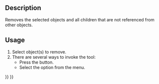 <languages/>
<translate>

<!--T:7-->
{{Docnav
|[[OpenSCAD_ReplaceObject|Replace Object]]
|[[OpenSCAD_RefineShapeFeature|Refine Shape Feature]]
|[[OpenSCAD_Workbench|OpenSCAD]]
|IconL=OpenSCAD_ReplaceObject.svg
|IconR=OpenSCAD_RefineShapeFeature.svg
|IconC=Workbench_OpenSCAD.svg
}}

<!--T:1-->
{{GuiCommand
|Name=OpenSCAD RemoveSubtree‏‎
|MenuLocation=OpenSCAD → Remove Objects and Children
|Workbenches=[[OpenSCAD_Workbench|OpenSCAD]]
}}

==Description== <!--T:11--> 

<!--T:2-->
Removes the selected objects and all children that are not referenced from other objects.

==Usage== <!--T:12--> 

<!--T:3-->
# Select object(s) to remove.
# There are several ways to invoke the tool:
#* Press the {{Button|[[Image:OpenSCAD_RemoveSubtree.svg|16px]] [[OpenSCAD_RemoveSubtree|Remove Objects and Children]]}} button.
#* Select the {{MenuCommand|OpenSCAD → [[Image:OpenSCAD_RemoveSubtree.svg|16px]] Remove Objects and Children}} option from the menu.


<!--T:8-->
{{Docnav
|[[OpenSCAD_ReplaceObject|Replace Object]]
|[[OpenSCAD_RefineShapeFeature|Refine Shape Feature]]
|[[OpenSCAD_Workbench|OpenSCAD]]
|IconL=OpenSCAD_ReplaceObject.svg
|IconR=OpenSCAD_RefineShapeFeature.svg
|IconC=Workbench_OpenSCAD.svg
}}

</translate>
{{OpenSCAD_Tools_navi{{#translation:}}}}
{{Userdocnavi{{#translation:}}}}